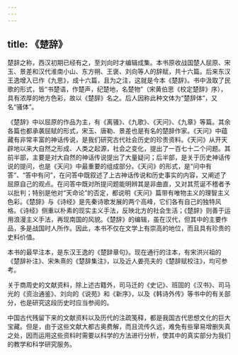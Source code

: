 ```yaml
---
---
---
```

title: 《楚辞》
---



楚辞之称，西汉初期已经有之，至刘向时才编辑成集。本书原收战国楚人屈原、宋玉、景差和汉代淮南小山、东方朔、王褒、刘向等人的辞赋，共十六篇。后来东汉王逸增入已作《九思》，成十六篇，且为之注，这就是今本《楚辞》。书中汲取了民歌的形式，皆“书楚语，作楚声，纪楚地，名楚物”（宋黄伯思《校定楚辞》序），具有浓厚的地方色彩，故以《楚辞》名之。后人因称此种文体为“楚辞体”，又名“骚体”。

《楚辞》中以屈原的作品为主，有《离骚》、《九歌》、《天问》、《九章》等篇。其余各篇也都承袭屈赋的形式，宋玉、唐勒、景差也是有名的楚辞作家。《天问》中蕴藏有非常丰富的神话传说，是我们研究古代社会历史的珍贵资料。《天问》从开天辟地以来大自然之形成、人类之起源，社会之变化，提出了一百七十二个问题。其前半部，主要是对大自然的神话传说提出了大量疑问；后半部，是关于历史神话传说的提问，也是《天问》中最重要的组成部分。《天问》的形式，是“问中有答”、“答中有问”，在问答中既叙述了上古神话传说和历史事实的内容，又阐述了屈原自己的观点。在问答中既对所提问题能明辨其是非曲直，又对其荒诞不稽者予以批判；特别是他对“天命论”的否定，都说明《天问》篇带有唯物主义的理智主义色彩。《楚辞》与《诗经》是先秦诗歌发展的两个高峰，它们各有自己的独特风格。《诗经》侧重以朴素的现实主义手法，反映北方的社会生活；《楚辞》则善于运用浪漫主义手法，再现南国的风貌。《楚辞》的编辑，虽在汉代，但其中的主要作品，多是战国时人所作。因此，本书不仅在文学上有崇高的地位，而且具有珍贵的史料价值。

本书的最早注本，是东汉王逸的《楚辞章句》。现在通行的注本，有宋洪兴祖的《楚辞补注》、宋朱熹的《楚辞集注》，以及近人姜亮夫的《楚辞赋校注》，均可参考。

关于商周史的文献资料，除上述古籍外，司马迁的《史记》、班固的《汉书》、司马光的《资治通鉴》、刘向的《说苑》和《新序》，以及《韩诗外传》等书中的有关部分，也是研究这段历史时应当参阅的。

中国古代残留下来的文献资料以及历代的注疏笺释，都是我国古代思想文化的巨大宝藏。但是，由于这些文献大都古奥费解，而且流传久远，难免有些窜易增删失真之处，因而运用这些资料时需要以科学的方法进行分析，使其中的真实部分为我们的教学和科学研究服务。